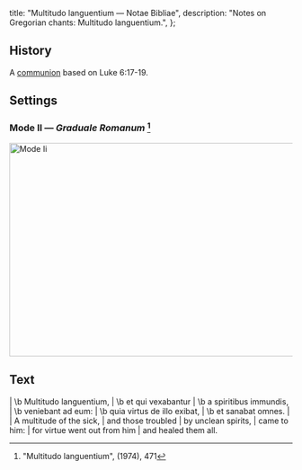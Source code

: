  title: "Multitudo languentium — Notae Bibliae",
  description: "Notes on Gregorian chants: Multitudo languentium.",
};

<Initial text="Multitudo languentium" />

## History

A [communion](/glossary/liturgical-terms#communion-chant) based on Luke 6:17-19.

## Settings

### Mode II — *Graduale Romanum* [^1]

<Image
  src="/chants/multitudo-languentium.svg"
  alt="Mode Ii"
  width="600"
  height="380"
/>

## Text

<Poetry>
|  \b Multitudo languentium,
|  \b et qui vexabantur
|  \b a spiritibus immundis,
|  \b veniebant ad eum:
|  \b quia virtus de illo exibat,
|  \b et sanabat omnes.
|
|  A multitude of the sick,
|  and those troubled
|  by unclean spirits,
|  came to him:
|  for virtue went out from him
|  and healed them all.
</Poetry>

[^1]: "Multitudo languentium", *<Definition lang="latin" anchor="graduale-romanum" text="Graduale Romanum" />* (1974), 471
